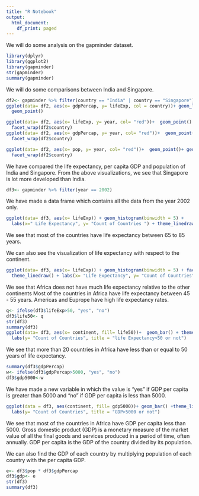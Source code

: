 ---
title: "R Notebook"
output:
  html_document:
    df_print: paged
---

We will do some analysis on the gapminder dataset.
```{r}
library(dplyr)
library(ggplot2)
library(gapminder)
str(gapminder)
summary(gapminder)

```

We will do some comparisons between India and Singapore.
```{r}
df2<- gapminder %>% filter(country == "India" | country == "Singapore")
ggplot(data= df2, aes(x= gdpPercap, y= lifeExp, col = country))+ geom_line()+
  geom_point()

ggplot(data= df2, aes(x= lifeExp, y= year, col= "red"))+  geom_point() +
  facet_wrap(df2$country)
ggplot(data= df2, aes(x= gdpPercap, y= year, col= "red"))+  geom_point()+ geom_line()+
  facet_wrap(df2$country)

ggplot(data= df2, aes(x= pop, y= year, col= "red"))+  geom_point()+ geom_line() +
  facet_wrap(df2$country)
```


We have compared the life expectancy, per capita GDP and population of India and Singapore. From the above visualizations, we see that Singapore is lot more developed than India.

```{r}
df3<- gapminder %>% filter(year == 2002)
```

We have made a data frame which contains all the data from the year 2002 only.

```{r}
ggplot(data= df3, aes(x= lifeExp)) + geom_histogram(binwidth = 5) + 
  labs(x=" Life Expectancy", y= "Count of Countries ") + theme_linedraw()
```

We see that most of the countries have life expectancy between 65 to 85 years.

We can also see the visualization of life expectancy with respect to the continent.
```{r}
ggplot(data= df3, aes(x= lifeExp)) + geom_histogram(binwidth = 5) + facet_wrap(df3$continent)+
  theme_linedraw() + labs(x= "Life Expectancy", y= "Count of Countries")
```

We see that Africa does not have much life expectancy relative to the other continents
Most of the countries in Africa have life expectancy between 45 - 55 years. 
Americas and Euprope have high life expectancy rates.

```{r}
q<- ifelse(df3$lifeExp>50, "yes", "no")
df3$life50<- q
str(df3)
summary(df3)
ggplot(data= df3, aes(x= continent, fill= life50))+  geom_bar() + theme_linedraw() +
  labs(y= "Count of Countries", title = "life Expectancy>50 or not")
```

We see that more than 20 countries in Africa have less than or equal to 50 years of life
expectancy.

```{r}
summary(df3$gdpPercap)
w<- ifelse(df3$gdpPercap>5000, "yes", "no")
df3$gdp5000<-w
```

We have made a new variable in which the value is "yes" if GDP per capita is greater than 
5000 and "no" if GDP per capita is less than 5000.

```{r}
ggplot(data = df3, aes(continent, fill= gdp5000))+ geom_bar() +theme_linedraw() +
  labs(y= "Count of Countries", title = "GDP>5000 or not")
```

We see that most of the countries in Africa have GDP per capita less than 5000. 
Gross domestic product (GDP) is a monetary measure of the market value 
of all the final goods and services produced in a period of time, often annually.
GDP per capita is the GDP of the country divided by its population.

We can also find the GDP of each country by multiplying population of each country 
with the per capita GDP.

```{r}
e<- df3$pop * df3$gdpPercap
df3$gdp<- e
str(df3)
summary(df3)

```

